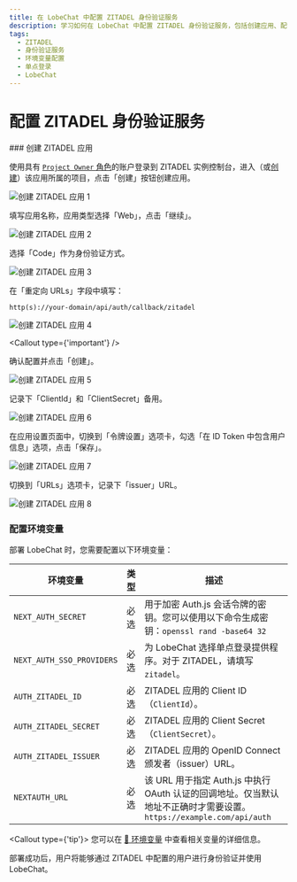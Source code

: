 ```yaml
---
title: 在 LobeChat 中配置 ZITADEL 身份验证服务
description: 学习如何在 LobeChat 中配置 ZITADEL 身份验证服务，包括创建应用、配置环境变量等步骤。
tags:
  - ZITADEL
  - 身份验证服务
  - 环境变量配置
  - 单点登录
  - LobeChat
---
```


# 配置 ZITADEL 身份验证服务

<Steps>
  ### 创建 ZITADEL 应用

  使用具有 [`Project Owner` 角色](https://zitadel.com/docs/guides/manage/console/managers#roles)的账户登录到 ZITADEL 实例控制台，进入（或[创建](https://zitadel.com/docs/guides/manage/console/projects#create-a-project)）该应用所属的项目，点击「创建」按钮创建应用。

  <Image alt="创建 ZITADEL 应用 1" inStep src="https://github.com/lobehub/lobe-chat/assets/8692892/3564110d-bef9-47f3-b775-e5f28b4275b2" />

  填写应用名称，应用类型选择「Web」，点击「继续」。

  <Image alt="创建 ZITADEL 应用 2" inStep src="https://github.com/lobehub/lobe-chat/assets/8692892/12451b47-8dcd-40a9-b18d-2806b07efecc" />

  选择「Code」作为身份验证方式。

  <Image alt="创建 ZITADEL 应用 3" inStep src="https://github.com/lobehub/lobe-chat/assets/8692892/9d5cb651-ad10-47c7-8c8b-2256163c5521" />

  在「重定向 URLs」字段中填写：

  ```
  http(s)://your-domain/api/auth/callback/zitadel
  ```

  <Image alt="创建 ZITADEL 应用 4" inStep src="https://github.com/lobehub/lobe-chat/assets/8692892/1699bf46-0c8d-4238-9eb5-34282bfe529a" />

  <Callout type={'important'} />

  确认配置并点击「创建」。

  <Image alt="创建 ZITADEL 应用 5" inStep src="https://github.com/lobehub/lobe-chat/assets/8692892/375b3d73-6796-465c-9063-f2762093f763" />

  记录下「ClientId」和「ClientSecret」备用。

  <Image alt="创建 ZITADEL 应用 6" inStep src="https://github.com/lobehub/lobe-chat/assets/8692892/40bb6b4c-18e0-4ae5-abae-ae0cf202cf08" />

  在应用设置页面中，切换到「令牌设置」选项卡，勾选「在 ID Token 中包含用户信息」选项，点击「保存」。

  <Image alt="创建 ZITADEL 应用 7" inStep src="https://github.com/lobehub/lobe-chat/assets/8692892/20a257b5-d086-46f3-b5c2-f76394b11f55" />

  切换到「URLs」选项卡，记录下「issuer」URL。

  <Image alt="创建 ZITADEL 应用 8" inStep src="https://github.com/lobehub/lobe-chat/assets/8692892/79c55d44-8dcb-429c-a072-d3eb014bbceb" />

  ### 配置环境变量

  部署 LobeChat 时，您需要配置以下环境变量：

  | 环境变量                      | 类型 | 描述                                                                                  |
  | ------------------------- | -- | ----------------------------------------------------------------------------------- |
  | `NEXT_AUTH_SECRET`        | 必选 | 用于加密 Auth.js 会话令牌的密钥。您可以使用以下命令生成密钥：`openssl rand -base64 32`                        |
  | `NEXT_AUTH_SSO_PROVIDERS` | 必选 | 为 LobeChat 选择单点登录提供程序。对于 ZITADEL，请填写 `zitadel`。                                     |
  | `AUTH_ZITADEL_ID`         | 必选 | ZITADEL 应用的 Client ID（`ClientId`）。                                                  |
  | `AUTH_ZITADEL_SECRET`     | 必选 | ZITADEL 应用的 Client Secret（`ClientSecret`）。                                          |
  | `AUTH_ZITADEL_ISSUER`     | 必选 | ZITADEL 应用的 OpenID Connect 颁发者（issuer）URL。                                          |
  | `NEXTAUTH_URL`            | 必选 | 该 URL 用于指定 Auth.js 中执行 OAuth 认证的回调地址。仅当默认地址不正确时才需要设置。`https://example.com/api/auth` |

  <Callout type={'tip'}>
    您可以在 [📘 环境变量](/zh/docs/self-hosting/environment-variables/auth#zitadel) 中查看相关变量的详细信息。
  </Callout>
</Steps>

<Callout>部署成功后，用户将能够通过 ZITADEL 中配置的用户进行身份验证并使用 LobeChat。</Callout>
